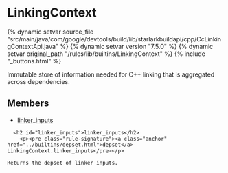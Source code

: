 <html devsite>
<head>
  <meta name="project_path" value="/_project.yaml">
  <meta name="book_path" value="/versions/7.5.0/_book.yaml">
</head>
<body>

<h1 class="page-title" id="modules.LinkingContext">LinkingContext</h1>

{% dynamic setvar source_file "src/main/java/com/google/devtools/build/lib/starlarkbuildapi/cpp/CcLinkingContextApi.java" %}
{% dynamic setvar version "7.5.0" %}
{% dynamic setvar original_path "/rules/lib/builtins/LinkingContext" %}
{% include "_buttons.html" %}
<!-- {% raw %} -->

Immutable store of information needed for C++ linking that is aggregated across dependencies.

<h2>Members</h2>
<ul>
    <li>
    <a href="#linker_inputs">linker_inputs</a>
  </li>
  </ul>

      <h2 id="linker_inputs">linker_inputs</h2>
        <p><pre class="rule-signature"><a class="anchor" href="../builtins/depset.html">depset</a> LinkingContext.linker_inputs</pre></p>

    Returns the depset of linker inputs.



</body>
</html>

<!-- {% endraw %} -->
